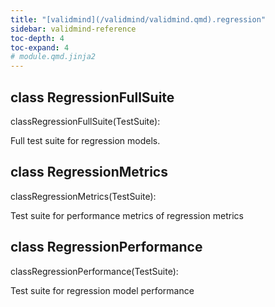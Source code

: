 ```yaml
---
title: "[validmind](/validmind/validmind.qmd).regression"
sidebar: validmind-reference
toc-depth: 4
toc-expand: 4
# module.qmd.jinja2
---
```


<!-- class.qmd.jinja2 -->

## [class]{.muted} RegressionFullSuite

<!-- signatures.jinja2 -->

::: {.signature}

<span class="kw">class</span><span class="name">RegressionFullSuite</span>(<span class="base">TestSuite</span>):

:::

<!-- docstring.jinja2 -->

Full test suite for regression models.

<!-- class.qmd.jinja2 -->

## [class]{.muted} RegressionMetrics

<!-- signatures.jinja2 -->

::: {.signature}

<span class="kw">class</span><span class="name">RegressionMetrics</span>(<span class="base">TestSuite</span>):

:::

<!-- docstring.jinja2 -->

Test suite for performance metrics of regression metrics

<!-- class.qmd.jinja2 -->

## [class]{.muted} RegressionPerformance

<!-- signatures.jinja2 -->

::: {.signature}

<span class="kw">class</span><span class="name">RegressionPerformance</span>(<span class="base">TestSuite</span>):

:::

<!-- docstring.jinja2 -->

Test suite for regression model performance
